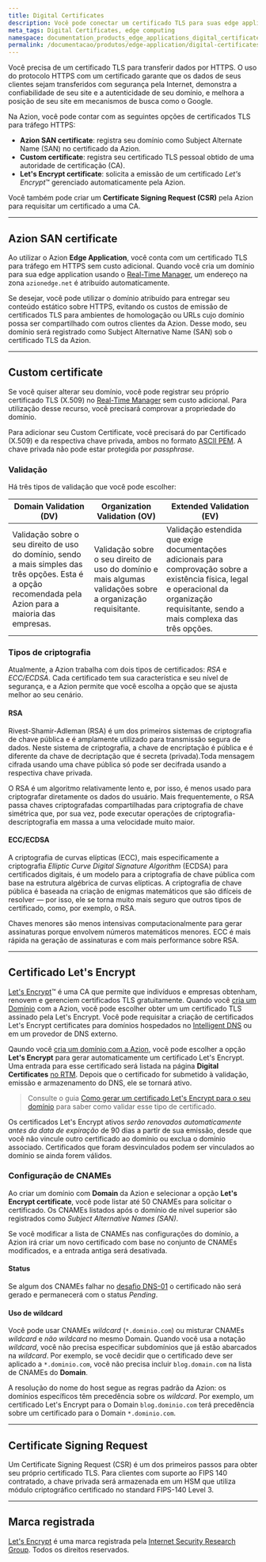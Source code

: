 ```yaml
---
title: Digital Certificates
description: Você pode conectar um certificado TLS para suas edge applications que usam o protocolo HTTPS através do Digital Certificates da Azion.
meta_tags: Digital Certificates, edge computing
namespace: documentation_products_edge_applications_digital_certificates
permalink: /documentacao/produtos/edge-application/digital-certificates/
---
```


Você precisa de um certificado TLS para transferir dados por HTTPS. O uso do protocolo HTTPS com um certificado garante que os dados de seus clientes sejam transferidos com segurança pela Internet, demonstra a confiabilidade de seu site e a autenticidade de seu domínio, e melhora a posição de seu site em mecanismos de busca como o Google.

Na Azion, você pode contar com as seguintes opções de certificados TLS para tráfego HTTPS:

- **Azion SAN certificate**: registra seu domínio como Subject Alternate Name (SAN) no certificado da Azion.
- **Custom certificate**: registra seu certificado TLS pessoal obtido de uma autoridade de certificação (CA).
- **Let's Encrypt certificate**: solicita a emissão de um certificado *Let's Encrypt*™ gerenciado automaticamente pela Azion.

Você também pode criar um **Certificate Signing Request (CSR)** pela Azion para requisitar um certificado a uma CA.

---

## Azion SAN certificate

Ao utilizar o Azion **Edge Application**, você conta com um certificado TLS para tráfego em HTTPS sem custo adicional. Quando você cria um domínio para sua edge application usando o [Real-Time Manager](https://manager.azion.com/), um endereço na zona `azionedge.net` é atribuído automaticamente.

Se desejar, você pode utilizar o domínio atribuído para entregar seu conteúdo estático sobre HTTPS, evitando os custos de emissão de certificados TLS para ambientes de homologação ou URLs cujo domínio possa ser compartilhado com outros clientes da Azion. Desse modo, seu domínio será registrado como Subject Alternative Name (SAN) sob o certificado TLS da Azion.

---

## Custom certificate

Se você quiser alterar seu domínio, você pode registrar seu próprio certificado TLS (X.509) no [Real-Time Manager](https://manager.azion.com/) sem custo adicional. Para utilização desse recurso, você precisará comprovar a propriedade do domínio.

Para adicionar seu Custom Certificate, você precisará do par Certificado (X.509) e da respectiva chave privada, ambos no formato [ASCII PEM](https://www.google.com.br/search?q=Como+converter+um+certificado+PFX+para+PEM&cad=h). A chave privada não pode estar protegida por *passphrase*.

### Validação

Há três tipos de validação que você pode escolher:

| Domain Validation (DV) | Organization Validation (OV) | Extended Validation (EV) |
| --- | --- | --- |
| Validação sobre o seu direito de uso do domínio, sendo a mais simples das três opções. Esta é a opção recomendada pela Azion para a maioria das empresas. | Validação sobre o seu direito de uso do domínio e mais algumas validações sobre a organização requisitante. | Validação estendida que exige documentações adicionais para comprovação sobre a existência física, legal e operacional da organização requisitante, sendo a mais complexa das três opções. |

### Tipos de criptografia

Atualmente, a Azion trabalha com dois tipos de certificados: *RSA* e *ECC/ECDSA*. Cada certificado tem sua característica e seu nível de segurança, e a Azion permite que você escolha a opção que se ajusta melhor ao seu cenário.

#### RSA 

Rivest-Shamir-Adleman (RSA) é um dos primeiros sistemas de criptografia de chave pública e é amplamente utilizado para transmissão segura de dados. Neste sistema de criptografia, a chave de encriptação é pública e é diferente da chave de decriptação que é secreta (privada).Toda mensagem cifrada usando uma chave pública só pode ser decifrada usando a respectiva chave privada.

O RSA é um algoritmo relativamente lento e, por isso, é menos usado para criptografar diretamente os dados do usuário. Mais frequentemente, o RSA passa chaves criptografadas compartilhadas para criptografia de chave simétrica que, por sua vez, pode executar operações de criptografia-descriptografia em massa a uma velocidade muito maior.

#### ECC/ECDSA

A criptografia de curvas elípticas (ECC), mais especificamente a criptografia *Elliptic Curve Digital Signature Algorithm* (ECDSA) para certificados digitais, é um modelo para a criptografia de chave pública com base na estrutura algébrica de curvas elípticas. A criptografia de chave pública é baseada na criação de enigmas matemáticos que são difíceis de resolver — por isso, ele se torna muito mais seguro que outros tipos de certificado, como, por exemplo, o RSA.

Chaves menores são menos intensivas computacionalmente para gerar assinaturas porque envolvem números matemáticos menores. ECC é mais rápida na geração de assinaturas e com mais performance sobre RSA.

---

## Certificado Let's Encrypt

[Let's Encrypt](https://letsencrypt.org/)™ é uma CA que permite que indivíduos e empresas obtenham, renovem e gerenciem certificados TLS gratuitamente. Quando você [cria um Domínio](/pt-br/documentacao/produtos/edge-application/domains/) com a Azion, você pode escolher obter um um certificado TLS assinado pela Let's Encrypt. Você pode requisitar a criação de certificados Let's Encrypt certificates para domínios hospedados no [Intelligent DNS](/pt-br/documentacao/produtos/intelligent-dns/) ou em um provedor de DNS externo.

Qaundo você [cria um domínio com a Azion](/pt-br/documentacao/produtos/ponto-de-partida/#passo-4-crie-e-configure-um-domínio-para-sua-edge-application), você pode escolher a opção **Let's Encrypt** para gerar automaticamente um certificado Let's Encrypt. Uma entrada para esse certificado será listada na página **Digital Certificates** [no RTM](https://manager.azion.com/). Depois que o certificado for submetido à validação, emissão e armazenamento do DNS, ele se tornará ativo.

> Consulte o guia [Como gerar um certificado Let's Encrypt para o seu domínio](/pt-br/documentacao/produtos/guias/como-gerar-um-certificado-lets-encrypt/) para saber como validar esse tipo de certificado.

Os certificados Let's Encrypt ativos *serão renovados automaticamente antes da data de expiração* de 90 dias a partir de sua emissão, desde que você não vincule outro certificado ao domínio ou exclua o domínio associado. Certificados que foram desvinculados podem ser vinculados ao domínio se ainda forem válidos.

### Configuração de CNAMEs

Ao criar um domínio com **Domain** da Azion e selecionar a opção **Let's Encrypt certificate**, você pode listar até 50 CNAMEs para solicitar o certificado. Os CNAMEs listados após o domínio de nível superior são registrados como *Subject Alternative Names (SAN)*.

Se você modificar a lista de CNAMEs nas configurações do domínio, a Azion irá criar um novo certificado com base no conjunto de CNAMEs modificados, e a entrada antiga será desativada.

#### Status

Se algum dos CNAMEs falhar no [desafio DNS-01](/pt-br/documentacao/produtos/guias/como-gerar-um-certificado-lets-encrypt/#opção-2-preparar-a-entrada-de-dns-com-um-provedor-de-dns-externo) o certificado não será gerado e permanecerá com o status *Pending*.

#### Uso de wildcard

Você pode usar CNAMEs *wildcard* (`*.dominio.com`) ou misturar CNAMEs *wildcard* e *não wildcard* no mesmo Domain. Quando você usa a notação *wildcard*, você não precisa especificar subdomínios que já estão abarcados na *wildcard*. Por exemplo, se você decidir que o certificado deve ser aplicado a `*.dominio.com`, você não precisa incluir `blog.domain.com` na lista de CNAMEs do **Domain**.

A resolução do nome do host segue as regras padrão da Azion: os domínios específicos têm precedência sobre os *wildcard*. Por exemplo, um certificado Let's Encrypt para o Domain `blog.dominio.com` terá precedência sobre um certificado para o Domain `*.dominio.com`.

---

## Certificate Signing Request

Um Certificate Signing Request (CSR) é um dos primeiros passos para obter seu próprio certificado TLS. Para clientes com suporte ao FIPS 140 contratado, a chave privada será armazenada em um HSM que utiliza módulo criptográfico certificado no standard FIPS-140 Level 3.

---

## Marca registrada

[Let's Encrypt](https://letsencrypt.org/) é uma marca registrada pela [Internet Security Research Group](https://www.abetterinternet.org/). Todos os direitos reservados.
